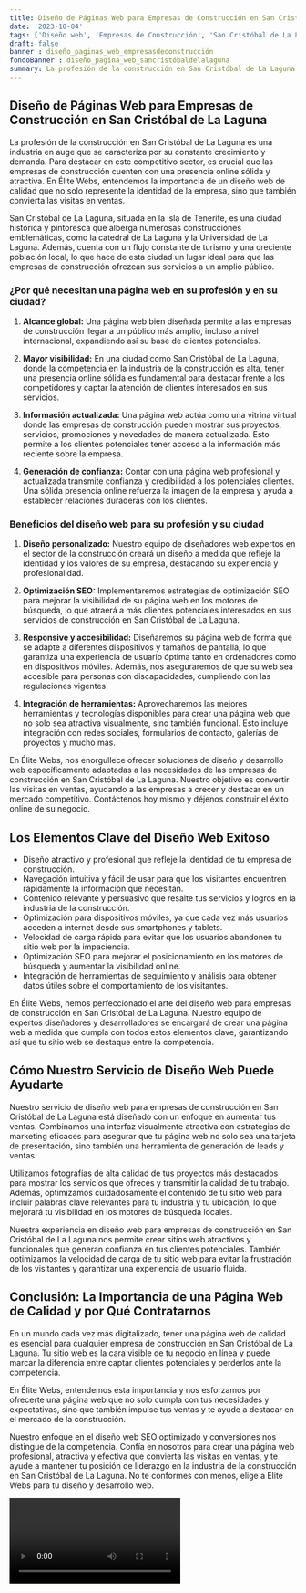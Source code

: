 ```yaml
---
title: Diseño de Páginas Web para Empresas de Construcción en San Cristóbal de La Laguna
date: '2023-10-04'
tags: ['Diseño web', 'Empresas de Construcción', 'San Cristóbal de La Laguna']
draft: false
banner : diseño_paginas_web_empresasdeconstrucción
fondoBanner : diseño_pagina_web_sancristóbaldelalaguna
summary: La profesión de la construcción en San Cristóbal de La Laguna es una industria en auge que se caracteriza por su constante crecimiento y demanda. Para destacar en este competitivo sector, es crucial que las empresas de construcción cuenten con una presencia online sólida y atractiva. En Élite Webs, entendemos la importancia de un diseño web de calidad que no solo represente la identidad de la empresa, sino que también convierta las visitas en ventas.
---
```


## Diseño de Páginas Web para Empresas de Construcción en San Cristóbal de La Laguna

La profesión de la construcción en San Cristóbal de La Laguna es una industria en auge que se caracteriza por su constante crecimiento y demanda. Para destacar en este competitivo sector, es crucial que las empresas de construcción cuenten con una presencia online sólida y atractiva. En Élite Webs, entendemos la importancia de un diseño web de calidad que no solo represente la identidad de la empresa, sino que también convierta las visitas en ventas.

San Cristóbal de La Laguna, situada en la isla de Tenerife, es una ciudad histórica y pintoresca que alberga numerosas construcciones emblemáticas, como la catedral de La Laguna y la Universidad de La Laguna. Además, cuenta con un flujo constante de turismo y una creciente población local, lo que hace de esta ciudad un lugar ideal para que las empresas de construcción ofrezcan sus servicios a un amplio público.

### ¿Por qué necesitan una página web en su profesión y en su ciudad?

1. **Alcance global:** Una página web bien diseñada permite a las empresas de construcción llegar a un público más amplio, incluso a nivel internacional, expandiendo así su base de clientes potenciales.

2. **Mayor visibilidad:** En una ciudad como San Cristóbal de La Laguna, donde la competencia en la industria de la construcción es alta, tener una presencia online sólida es fundamental para destacar frente a los competidores y captar la atención de clientes interesados en sus servicios.

3. **Información actualizada:** Una página web actúa como una vitrina virtual donde las empresas de construcción pueden mostrar sus proyectos, servicios, promociones y novedades de manera actualizada. Esto permite a los clientes potenciales tener acceso a la información más reciente sobre la empresa.

4. **Generación de confianza:** Contar con una página web profesional y actualizada transmite confianza y credibilidad a los potenciales clientes. Una sólida presencia online refuerza la imagen de la empresa y ayuda a establecer relaciones duraderas con los clientes.

### Beneficios del diseño web para su profesión y su ciudad

1. **Diseño personalizado:** Nuestro equipo de diseñadores web expertos en el sector de la construcción creará un diseño a medida que refleje la identidad y los valores de su empresa, destacando su experiencia y profesionalidad.

2. **Optimización SEO:** Implementaremos estrategias de optimización SEO para mejorar la visibilidad de su página web en los motores de búsqueda, lo que atraerá a más clientes potenciales interesados en sus servicios de construcción en San Cristóbal de La Laguna.

3. **Responsive y accesibilidad:** Diseñaremos su página web de forma que se adapte a diferentes dispositivos y tamaños de pantalla, lo que garantiza una experiencia de usuario óptima tanto en ordenadores como en dispositivos móviles. Además, nos aseguraremos de que su web sea accesible para personas con discapacidades, cumpliendo con las regulaciones vigentes.

4. **Integración de herramientas:** Aprovecharemos las mejores herramientas y tecnologías disponibles para crear una página web que no solo sea atractiva visualmente, sino también funcional. Esto incluye integración con redes sociales, formularios de contacto, galerías de proyectos y mucho más.

En Élite Webs, nos enorgullece ofrecer soluciones de diseño y desarrollo web específicamente adaptadas a las necesidades de las empresas de construcción en San Cristóbal de La Laguna. Nuestro objetivo es convertir las visitas en ventas, ayudando a las empresas a crecer y destacar en un mercado competitivo. Contáctenos hoy mismo y déjenos construir el éxito online de su negocio.

<GifSeo />

<Cta />

## Los Elementos Clave del Diseño Web Exitoso

- Diseño atractivo y profesional que refleje la identidad de tu empresa de construcción.
- Navegación intuitiva y fácil de usar para que los visitantes encuentren rápidamente la información que necesitan.
- Contenido relevante y persuasivo que resalte tus servicios y logros en la industria de la construcción.
- Optimización para dispositivos móviles, ya que cada vez más usuarios acceden a internet desde sus smartphones y tablets.
- Velocidad de carga rápida para evitar que los usuarios abandonen tu sitio web por la impaciencia.
- Optimización SEO para mejorar el posicionamiento en los motores de búsqueda y aumentar la visibilidad online.
- Integración de herramientas de seguimiento y análisis para obtener datos útiles sobre el comportamiento de los visitantes.

En Élite Webs, hemos perfeccionado el arte del diseño web para empresas de construcción en San Cristóbal de La Laguna. Nuestro equipo de expertos diseñadores y desarrolladores se encargará de crear una página web a medida que cumpla con todos estos elementos clave, garantizando así que tu sitio web se destaque entre la competencia.

## Cómo Nuestro Servicio de Diseño Web Puede Ayudarte

Nuestro servicio de diseño web para empresas de construcción en San Cristóbal de La Laguna está diseñado con un enfoque en aumentar tus ventas. Combinamos una interfaz visualmente atractiva con estrategias de marketing eficaces para asegurar que tu página web no solo sea una tarjeta de presentación, sino también una herramienta de generación de leads y ventas.

Utilizamos fotografías de alta calidad de tus proyectos más destacados para mostrar los servicios que ofreces y transmitir la calidad de tu trabajo. Además, optimizamos cuidadosamente el contenido de tu sitio web para incluir palabras clave relevantes para tu industria y tu ubicación, lo que mejorará tu visibilidad en los motores de búsqueda locales.

Nuestra experiencia en diseño web para empresas de construcción en San Cristóbal de La Laguna nos permite crear sitios web atractivos y funcionales que generan confianza en tus clientes potenciales. También optimizamos la velocidad de carga de tu sitio web para evitar la frustración de los visitantes y garantizar una experiencia de usuario fluida.

## Conclusión: La Importancia de una Página Web de Calidad y por Qué Contratarnos

En un mundo cada vez más digitalizado, tener una página web de calidad es esencial para cualquier empresa de construcción en San Cristóbal de La Laguna. Tu sitio web es la cara visible de tu negocio en línea y puede marcar la diferencia entre captar clientes potenciales y perderlos ante la competencia.

En Élite Webs, entendemos esta importancia y nos esforzamos por ofrecerte una página web que no solo cumpla con tus necesidades y expectativas, sino que también impulse tus ventas y te ayude a destacar en el mercado de la construcción.

Nuestro enfoque en el diseño web SEO optimizado y conversiones nos distingue de la competencia. Confía en nosotros para crear una página web profesional, atractiva y efectiva que convierta las visitas en ventas, y te ayude a mantener tu posición de liderazgo en la industria de la construcción en San Cristóbal de La Laguna. No te conformes con menos, elige a Élite Webs para tu diseño y desarrollo web.

<Video />

<CtaBot job='Empresas de Construcción' city='San Cristóbal de La Laguna'/>

<Gmaps query='San Cristóbal de La Laguna+españa+maps' />
